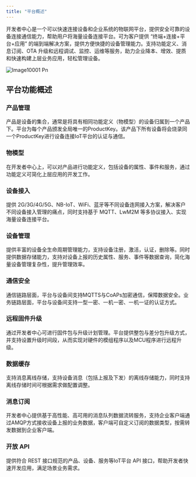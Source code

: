 ```yaml
---
title: "平台概述"
---
```


开发者中心是一个可以快速连接设备和企业系统的物联网平台，提供安全可靠的设备连接通信能力，帮助用户将海量设备连接平台。可为客户提供 “终端\+连接\+平台\+应用” 的端到端解决方案，提供方便快捷的设备管理能力。支持功能定义、消息订阅、OTA 升级和远程调试、监控、运维等服务，助力企业降本、增效、提质和快速构建上层业务应用，轻松管理设备。

![Image10001 Pn](/images/image10001.png)

## 平台功能概述

### 产品管理

产品是设备的集合，通常是将具有相同功能定义（物模型）的设备归属到一个产品下。平台为每个产品颁发全局唯一的ProductKey。该产品下所有设备将会烧录同一个ProductKey进行设备连接IoT平台的认证与通信。

### 物模型

在开发者中心上，可以对产品进行功能定义，包括设备的属性、事件和服务，通过功能定义可简化上层应用的开发工作。

### 设备接入

提供 2G/3G/4G/5G、NB-IoT、WiFi、蓝牙等不同设备连网接入方案，解决客户不同设备接入管理的痛点，同时支持基于 MQTT、LwM2M 等多协议接入、实现海量设备连接平台。

### 设备管理

提供丰富的设备全生命周期管理能力，支持设备注册，激活，认证，删除等。同时提供数据存储能力，支持对设备上报的历史属性、服务、事件等数据查询，简化海量设备管理复杂性，提升管理效率。

### 通信安全

通信链路层面，平台与设备间支持MQTTS与CoAPs加密通信，保障数据安全。业务链路层面，平台与设备间支持一型一密、一机一密、一机一证的认证方式。

### 远程固件升级

通过开发者中心可进行固件包与升级计划管理。平台提供整包与差分包升级方式，并支持设置升级时间段，从而实现对硬件的模组程序以及MCU程序进行远程升级。

### 数据缓存

支持消息离线存储，支持设备消息（包括上报及下发）的离线存储能力，同时支持离线存储时间可根据需求做配置调整。

### 消息订阅

开发者中心提供基于高性能、高可用的消息队列数据流转服务，支持企业客户端通过AMQP方式接收设备上报的业务数据，客户端可自定义订阅的数据类型，按需转发数据到企业客户端。

### 开放 API

提供符合 REST 接口规范的产品、设备、服务等IoT平台 API 接口，帮助开发者快速开发应用，满足场景业务需求。